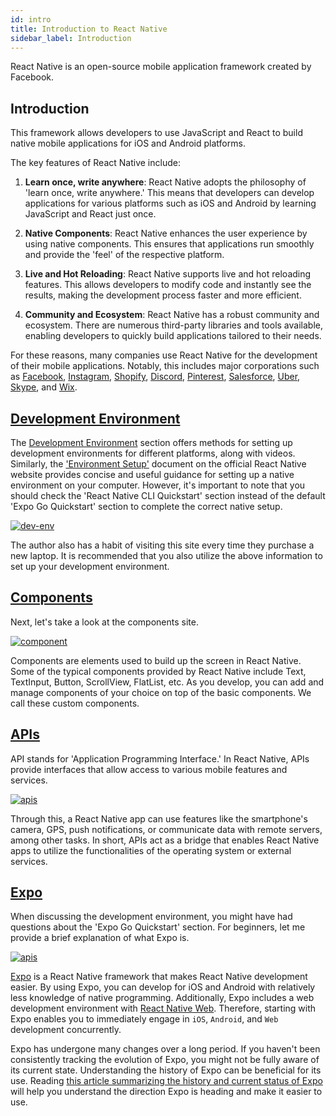 ```yaml
---
id: intro
title: Introduction to React Native
sidebar_label: Introduction
---
```



React Native is an open-source mobile application framework created by Facebook. 

<AdFitMobileBanner
  unit="DAN-YpcHf9p49U5ykXi8"
  className="adfit-top-mobile"
/>

## Introduction

This framework allows developers to use JavaScript and React to build native mobile applications for iOS and Android platforms.

The key features of React Native include:

1. **Learn once, write anywhere**: React Native adopts the philosophy of 'learn once, write anywhere.' This means that developers can develop applications for various platforms such as iOS and Android by learning JavaScript and React just once.

2. **Native Components**: React Native enhances the user experience by using native components. This ensures that applications run smoothly and provide the 'feel' of the respective platform.

3. **Live and Hot Reloading**: React Native supports live and hot reloading features. This allows developers to modify code and instantly see the results, making the development process faster and more efficient.

4. **Community and Ecosystem**: React Native has a robust community and ecosystem. There are numerous third-party libraries and tools available, enabling developers to quickly build applications tailored to their needs.

For these reasons, many companies use React Native for the development of their mobile applications. Notably, this includes major corporations such as [Facebook](https://www.facebook.com/), [Instagram](https://www.instagram.com/), [Shopify](https://www.shopify.com/), [Discord](https://discord.com/), [Pinterest](https://www.pinterest.com/), [Salesforce](https://www.salesforce.com/), [Uber](https://www.uber.com/), [Skype](https://www.skype.com/), and [Wix](https://www.wix.com/).

## [Development Environment](http://crossplatformkorea.com/docs/current/category/development-environment)
The [Development Environment](http://crossplatformkorea.com/docs/current/category/development-environment) section offers methods for setting up development environments for different platforms, along with videos.
Similarly, the ['Environment Setup'](https://reactnative.dev/docs/environment-setup?guide=native) document on the official React Native website provides concise and useful guidance for setting up a native environment on your computer.
However, it's important to note that you should check the 'React Native CLI Quickstart' section instead of the default 'Expo Go Quickstart' section to complete the correct native setup.

<a href="https://reactnative.dev/docs/environment-setup?guide=native"><img src={ImgDevEnv} alt="dev-env" /></a>

The author also has a habit of visiting this site every time they purchase a new laptop.
It is recommended that you also utilize the above information to set up your development environment.

## [Components](https://reactnative.dev/docs/components-and-apis)

Next, let's take a look at the components site.

<a href="https://reactnative.dev/docs/components-and-apis"><img src={ImgComponent} alt="component" /></a>

Components are elements used to build up the screen in React Native.
Some of the typical components provided by React Native include Text, TextInput, Button, ScrollView, FlatList, etc.
As you develop, you can add and manage components of your choice on top of the basic components.
We call these custom components.

## [APIs](https://reactnative.dev/docs/alert)

API stands for 'Application Programming Interface.' In React Native, APIs provide interfaces that allow access to various mobile features and services.

<a href="https://reactnative.dev/docs/alert"><img src={ImgApis} alt="apis" /></a>

Through this, a React Native app can use features like the smartphone's camera, GPS, push notifications, or communicate data with remote servers, among other tasks.
In short, APIs act as a bridge that enables React Native apps to utilize the functionalities of the operating system or external services.

## [Expo](https://expo.dev)

When discussing the development environment, you might have had questions about the 'Expo Go Quickstart' section. For beginners, let me provide a brief explanation of what Expo is.

<a href="https://expo.dev"><img src={ImgExpo} alt="apis" width={400} /></a>

[Expo](https://expo.dev) is a React Native framework that makes React Native development easier. By using Expo, you can develop for iOS and Android with relatively less knowledge of native programming. Additionally, Expo includes a web development environment with [React Native Web](https://necolas.github.io/react-native-web). Therefore, starting with Expo enables you to immediately engage in `iOS`, `Android`, and `Web` development concurrently.

Expo has undergone many changes over a long period. If you haven't been consistently tracking the evolution of Expo, you might not be fully aware of its current state. Understanding the history of Expo can be beneficial for its use. Reading [this article summarizing the history and current status of Expo](https://medium.com/dooboolab/history-and-current-status-of-expo-30eeb329ad18) will help you understand the direction Expo is heading and make it easier to use.

<AdFitMobileBanner
  unit="DAN-weLLBNA8C31gpo1t"
  className="adfit-bottom-mobile"
/>
